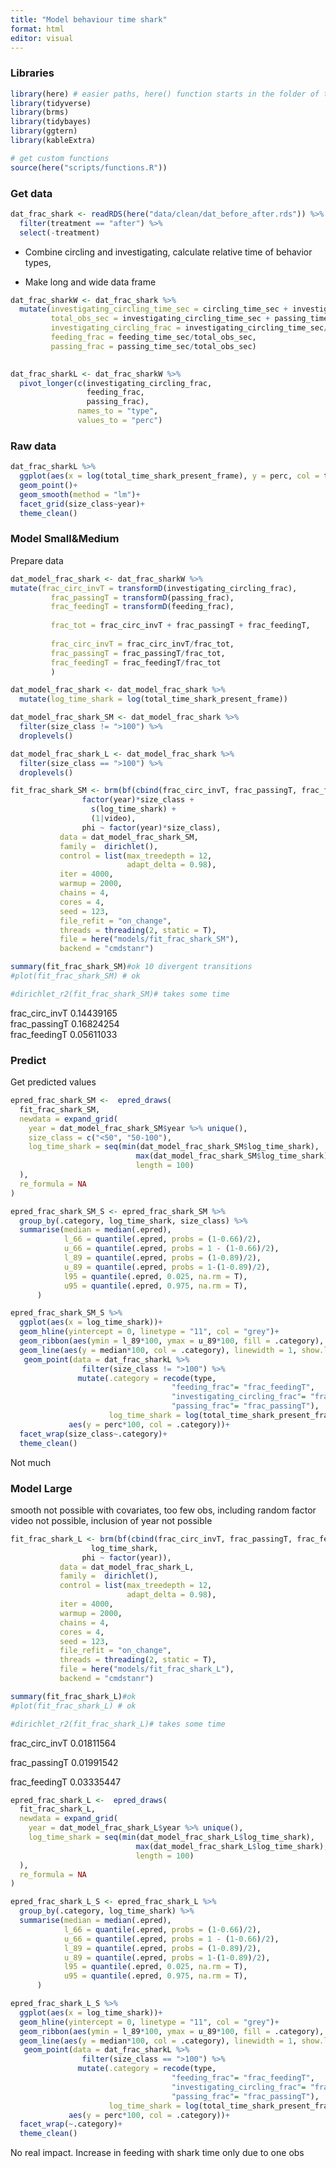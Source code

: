 ```yaml
---
title: "Model behaviour time shark"
format: html
editor: visual
---
```


### Libraries

```r
library(here) # easier paths, here() function starts in the folder of the RStudio project
library(tidyverse)
library(brms)
library(tidybayes)
library(ggtern)
library(kableExtra)

# get custom functions
source(here("scripts/functions.R"))
```

### Get data

```r
dat_frac_shark <- readRDS(here("data/clean/dat_before_after.rds")) %>% 
  filter(treatment == "after") %>% 
  select(-treatment)
```

-   Combine circling and investigating, calculate relative time of behavior types,

-   Make long and wide data frame

```r
dat_frac_sharkW <- dat_frac_shark %>%
  mutate(investigating_circling_time_sec = circling_time_sec + investigating_time_sec,
         total_obs_sec = investigating_circling_time_sec + passing_time_sec + feeding_time_sec,
         investigating_circling_frac = investigating_circling_time_sec/total_obs_sec,
         feeding_frac = feeding_time_sec/total_obs_sec,
         passing_frac = passing_time_sec/total_obs_sec)
         

dat_frac_sharkL <- dat_frac_sharkW %>%
  pivot_longer(c(investigating_circling_frac, 
                 feeding_frac, 
                 passing_frac), 
               names_to = "type", 
               values_to = "perc")
```

### Raw data

```r
dat_frac_sharkL %>% 
  ggplot(aes(x = log(total_time_shark_present_frame), y = perc, col = type))+
  geom_point()+
  geom_smooth(method = "lm")+
  facet_grid(size_class~year)+
  theme_clean()
```

### Model Small&Medium

Prepare data

```r
dat_model_frac_shark <- dat_frac_sharkW %>% 
mutate(frac_circ_invT = transformD(investigating_circling_frac),
         frac_passingT = transformD(passing_frac),
         frac_feedingT = transformD(feeding_frac),
         
         frac_tot = frac_circ_invT + frac_passingT + frac_feedingT,
         
         frac_circ_invT = frac_circ_invT/frac_tot,
         frac_passingT = frac_passingT/frac_tot,
         frac_feedingT = frac_feedingT/frac_tot
         )

```

```r
dat_model_frac_shark <- dat_model_frac_shark %>% 
  mutate(log_time_shark = log(total_time_shark_present_frame))
```

```r
dat_model_frac_shark_SM <- dat_model_frac_shark %>% 
  filter(size_class != ">100") %>% 
  droplevels()

dat_model_frac_shark_L <- dat_model_frac_shark %>% 
  filter(size_class == ">100") %>% 
  droplevels()
```

```r
fit_frac_shark_SM <- brm(bf(cbind(frac_circ_invT, frac_passingT, frac_feedingT) ~ 
                factor(year)*size_class + 
                  s(log_time_shark) +
                  (1|video),
                phi ~ factor(year)*size_class),
           data = dat_model_frac_shark_SM,
           family =  dirichlet(),
           control = list(max_treedepth = 12, 
                          adapt_delta = 0.98),
           iter = 4000,
           warmup = 2000,
           chains = 4,
           cores = 4,
           seed = 123,
           file_refit = "on_change",
           threads = threading(2, static = T),
           file = here("models/fit_frac_shark_SM"),
           backend = "cmdstanr")
```

```r
summary(fit_frac_shark_SM)#ok 10 divergent transitions
#plot(fit_frac_shark_SM) # ok
```

```r
#dirichlet_r2(fit_frac_shark_SM)# takes some time
```

frac_circ_invT 0.14439165\
frac_passingT 0.16824254\
frac_feedingT 0.05611033

### Predict

Get predicted values

```r
epred_frac_shark_SM <-  epred_draws(
  fit_frac_shark_SM,
  newdata = expand_grid(
    year = dat_model_frac_shark_SM$year %>% unique(),
    size_class = c("<50", "50-100"),
    log_time_shark = seq(min(dat_model_frac_shark_SM$log_time_shark),
                            max(dat_model_frac_shark_SM$log_time_shark),
                            length = 100)
  ),
  re_formula = NA
)

epred_frac_shark_SM_S <- epred_frac_shark_SM %>% 
  group_by(.category, log_time_shark, size_class) %>% 
  summarise(median = median(.epred),
            l_66 = quantile(.epred, probs = (1-0.66)/2),
            u_66 = quantile(.epred, probs = 1 - (1-0.66)/2),
            l_89 = quantile(.epred, probs = (1-0.89)/2),
            u_89 = quantile(.epred, probs = 1-(1-0.89)/2),
            l95 = quantile(.epred, 0.025, na.rm = T),
            u95 = quantile(.epred, 0.975, na.rm = T),
      )

epred_frac_shark_SM_S %>%
  ggplot(aes(x = log_time_shark))+
  geom_hline(yintercept = 0, linetype = "11", col = "grey")+
  geom_ribbon(aes(ymin = l_89*100, ymax = u_89*100, fill = .category), alpha = .3)+
  geom_line(aes(y = median*100, col = .category), linewidth = 1, show.legend = F)+
   geom_point(data = dat_frac_sharkL %>% 
                filter(size_class != ">100") %>% 
               mutate(.category = recode(type, 
                                    "feeding_frac"= "frac_feedingT",
                                    "investigating_circling_frac"= "frac_circ_invT",
                                    "passing_frac"= "frac_passingT"),
                      log_time_shark = log(total_time_shark_present_frame)),
             aes(y = perc*100, col = .category))+
  facet_wrap(size_class~.category)+
  theme_clean()
```

Not much

### Model Large

smooth not possible with covariates, too few obs, including random factor video not possible, inclusion of year not possible

```r
fit_frac_shark_L <- brm(bf(cbind(frac_circ_invT, frac_passingT, frac_feedingT) ~ 
                  log_time_shark,
                phi ~ factor(year)),
           data = dat_model_frac_shark_L,
           family =  dirichlet(),
           control = list(max_treedepth = 12, 
                          adapt_delta = 0.98),
           iter = 4000,
           warmup = 2000,
           chains = 4,
           cores = 4,
           seed = 123,
           file_refit = "on_change",
           threads = threading(2, static = T),
           file = here("models/fit_frac_shark_L"),
           backend = "cmdstanr")
```

```r
summary(fit_frac_shark_L)#ok 
#plot(fit_frac_shark_L) # ok
```

```r
#dirichlet_r2(fit_frac_shark_L)# takes some time
```

frac_circ_invT 0.01811564

frac_passingT 0.01991542

frac_feedingT 0.03335447

```r
epred_frac_shark_L <-  epred_draws(
  fit_frac_shark_L,
  newdata = expand_grid(
    year = dat_model_frac_shark_L$year %>% unique(),
    log_time_shark = seq(min(dat_model_frac_shark_L$log_time_shark),
                            max(dat_model_frac_shark_L$log_time_shark),
                            length = 100)
  ),
  re_formula = NA
)

epred_frac_shark_L_S <- epred_frac_shark_L %>% 
  group_by(.category, log_time_shark) %>% 
  summarise(median = median(.epred),
            l_66 = quantile(.epred, probs = (1-0.66)/2),
            u_66 = quantile(.epred, probs = 1 - (1-0.66)/2),
            l_89 = quantile(.epred, probs = (1-0.89)/2),
            u_89 = quantile(.epred, probs = 1-(1-0.89)/2),
            l95 = quantile(.epred, 0.025, na.rm = T),
            u95 = quantile(.epred, 0.975, na.rm = T),
      )

epred_frac_shark_L_S %>%
  ggplot(aes(x = log_time_shark))+
  geom_hline(yintercept = 0, linetype = "11", col = "grey")+
  geom_ribbon(aes(ymin = l_89*100, ymax = u_89*100, fill = .category), alpha = .3)+
  geom_line(aes(y = median*100, col = .category), linewidth = 1, show.legend = F)+
   geom_point(data = dat_frac_sharkL %>% 
                filter(size_class == ">100") %>% 
               mutate(.category = recode(type, 
                                    "feeding_frac"= "frac_feedingT",
                                    "investigating_circling_frac"= "frac_circ_invT",
                                    "passing_frac"= "frac_passingT"),
                      log_time_shark = log(total_time_shark_present_frame)),
             aes(y = perc*100, col = .category))+
  facet_wrap(~.category)+
  theme_clean()
```

No real impact. Increase in feeding with shark time only due to one obs
